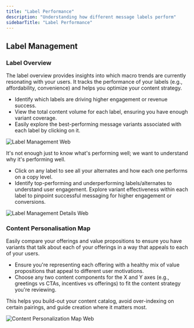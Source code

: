 ```yaml
---
title: "Label Performance"
description: "Understanding how different message labels perform"
sidebarTitle: "Label Performance"
---
```


## Label Management

### Label Overview

The label overview provides insights into which macro trends are currently resonating with your users. It tracks the performance of your labels (e.g., affordability, convenience) and helps you optimize your content strategy.

- Identify which labels are driving higher engagement or revenue success.
- View the total content volume for each label, ensuring you have enough variant coverage.
- Easily explore the best-performing message variants associated with each label by clicking on it.

![Label Management Web](/images/label_management.webp)

It's not enough just to know what's performing well; we want to understand why it's performing well.

- Click on any label to see all your alternates and how each one performs on a copy level.
- Identify top-performing and underperforming labels/alternates to understand user engagement. Explore variant effectiveness within each label to pinpoint successful messaging for higher engagement or conversions.

![Label Management Details Web](/images/label_management_details.webp)

### Content Personalisation Map

Easily compare your offerings and value propositions to ensure you have variants that talk about each of your offerings in a way that appeals to each of your users.

- Ensure you're representing each offering with a healthy mix of value propositions that appeal to different user motivations.
- Choose any two content components for the X and Y axes (e.g., greetings vs CTAs, incentives vs offerings) to fit the content strategy you're reviewing.

This helps you build-out your content catalog, avoid over-indexing on certain pairings, and guide creation where it matters most.

![Content Personalization Map Web](/images/content_personalization_map.webp)